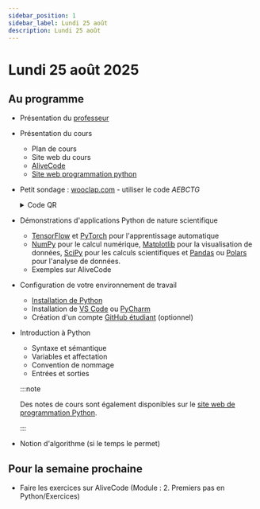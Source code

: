 ```yaml
---
sidebar_position: 1
sidebar_label: Lundi 25 août
description: Lundi 25 août
---
```


# Lundi 25 août 2025

## Au programme

- Présentation du [professeur](https://github.com/archambaultv-prof)
- Présentation du cours
  - Plan de cours
  - Site web du cours
  - [AliveCode](https://alivecode.ca/)
  - [Site web programmation python](https://archambaultv-prof.github.io/programmation-python)

- Petit sondage :
  [wooclap.com](https://www.wooclap.com/fr/) - utiliser le code *AEBCTG*

  <details>
  <summary>Code QR</summary>

    ![code_qr](/img/wooclap_semaine_1_sondage.png)

  </details>

- Démonstrations d'applications Python de nature scientifique
  - [TensorFlow](https://www.tensorflow.org/) et [PyTorch](https://pytorch.org/) pour l'apprentissage automatique
  - [NumPy](https://numpy.org/) pour le calcul numérique,
    [Matplotlib](https://matplotlib.org/) pour la visualisation de données,
    [SciPy](https://www.scipy.org/) pour les calculs scientifiques et
    [Pandas](https://pandas.pydata.org/) ou [Polars](https://www.pola.rs/) pour l'analyse de données.
  - Exemples sur AliveCode

- Configuration de votre environnement de travail
  - [Installation de Python](https://archambaultv-prof.github.io/programmation-python/docs/basic/installation)
  - Installation de [VS Code](https://code.visualstudio.com/) ou [PyCharm](https://www.jetbrains.com/pycharm/)
  - Création d'un compte [GitHub étudiant](https://github.com/education/students) (optionnel)

- Introduction à Python
  - Syntaxe et sémantique
  - Variables et affectation
  - Convention de nommage
  - Entrées et sorties

  :::note

  Des notes de cours sont également disponibles sur le [site web de
  programmation Python](https://archambaultv-prof.github.io/programmation-python/docs/category/expressions-et-variables).

  :::

- Notion d'algorithme (si le temps le permet)

## Pour la semaine prochaine

- Faire les exercices sur AliveCode (Module : 2. Premiers pas en Python/Exercices)